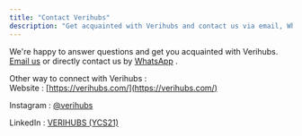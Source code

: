 ```yaml
---
title: "Contact Verihubs"
description: "Get acquainted with Verihubs and contact us via email, WhatsApp, or social media"
---
```

We're happy to answer questions and get you acquainted with Verihubs.  
[Email us](mailto:j.sukimaja@verihubs.com)
 or directly contact us by [WhatsApp](https://api.whatsapp.com/send/?phone=6285171136799&text&app_absent=0)
.

Other way to connect with Verihubs :  
Website : [https://verihubs.com/](https://verihubs.com/)
  
Instagram : [@verihubs](https://www.instagram.com/verihubs/)
  
LinkedIn : [VERIHUBS (YCS21)](https://www.linkedin.com/company/verihubs)